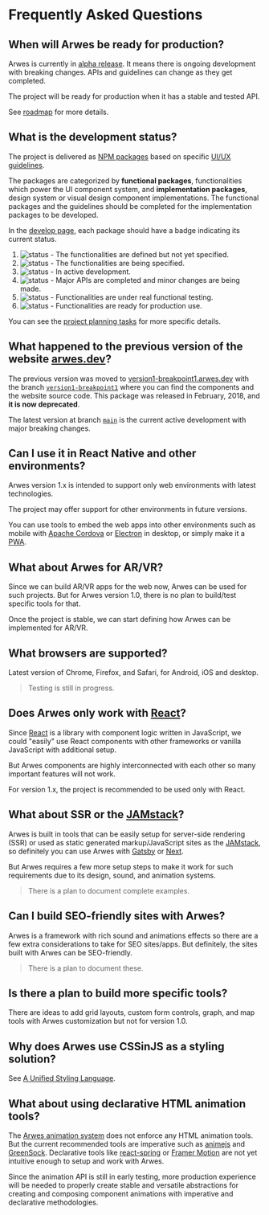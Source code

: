 
# Frequently Asked Questions

## When will Arwes be ready for production?

Arwes is currently in [alpha release](https://stackoverflow.com/questions/40067469).
It means there is ongoing development with breaking changes. APIs and guidelines
can change as they get completed.

The project will be ready for production when it has a stable and tested API.

See [roadmap](/project/roadmap) for more details.

## What is the development status?

The project is delivered as [NPM packages](/develop) based on specific
[UI/UX guidelines](/project/guidelines).

The packages are categorized by **functional packages**, functionalities which power
the UI component system, and **implementation packages**, design system or visual
design component implementations. The functional packages and the guidelines
should be completed for the implementation packages to be developed.

In the [develop page](/develop), each package should have a badge indicating
its current status.

1. ![status](https://img.shields.io/badge/status-in%20concept-999999.svg) -
The functionalities are defined but not yet specified.
2. ![status](https://img.shields.io/badge/status-in%20specification-blue.svg) -
The functionalities are being specified.
3. ![status](https://img.shields.io/badge/status-in%20development-orange.svg) -
In active development.
4. ![status](https://img.shields.io/badge/status-in%20polishing-yellow.svg) -
Major APIs are completed and minor changes are being made.
5. ![status](https://img.shields.io/badge/status-in%20testing-purple.svg) -
Functionalities are under real functional testing.
6. ![status](https://img.shields.io/badge/status-in%20production-green.svg) -
Functionalities are ready for production use.

You can see the [project planning tasks](https://github.com/arwes/arwes/projects)
for more specific details.

## What happened to the previous version of the website [arwes.dev](https://arwes.dev)?

The previous version was moved to [version1-breakpoint1.arwes.dev](https://version1-breakpoint1.arwes.dev)
with the branch [`version1-breakpoint1`](https://github.com/arwes/arwes/tree/version1-breakpoint1)
where you can find the components and the website source code. This package was released
in February, 2018, and **it is now deprecated**.

The latest version at branch [`main`](https://github.com/arwes/arwes) is the current
active development with major breaking changes.

## Can I use it in React Native and other environments?

Arwes version 1.x is intended to support only web environments with latest
technologies.

The project may offer support for other environments in future versions.

You can use tools to embed the web apps into other environments such as
mobile with [Apache Cordova](https://cordova.apache.org) or [Electron](https://electronjs.org)
in desktop, or simply make it a [PWA](https://developers.google.com/web/progressive-web-apps).

## What about Arwes for AR/VR?

Since we can build AR/VR apps for the web now, Arwes can be used for such projects.
But for Arwes version 1.0, there is no plan to build/test specific tools for
that.

Once the project is stable, we can start defining how Arwes can be implemented
for AR/VR.

## What browsers are supported?

Latest version of Chrome, Firefox, and Safari, for Android, iOS and desktop.

> Testing is still in progress.

## Does Arwes only work with [React](https://reactjs.org)?

Since [React](https://reactjs.org) is a library with component logic written
in JavaScript, we could "easily" use React components with other frameworks or
vanilla JavaScript with additional setup.

But Arwes components are highly interconnected with each other so many important
features will not work.

For version 1.x, the project is recommended to be used only with React.

## What about SSR or the [JAMstack](https://jamstack.org)?

Arwes is built in tools that can be easily setup for server-side rendering (SSR)
or used as static generated markup/JavaScript sites as the [JAMstack](https://jamstack.org),
so definitely you can use Arwes with [Gatsby](http://gatsbyjs.org) or [Next](https://nextjs.org).

But Arwes requires a few more setup steps to make it work for such requirements
due to its design, sound, and animation systems.

> There is a plan to document complete examples.

## Can I build SEO-friendly sites with Arwes?

Arwes is a framework with rich sound and animations effects so there are a few
extra considerations to take for SEO sites/apps. But definitely, the sites built
with Arwes can be SEO-friendly.

> There is a plan to document these.

## Is there a plan to build more specific tools?

There are ideas to add grid layouts, custom form controls, graph, and map tools
with Arwes customization but not for version 1.0.

## Why does Arwes use CSSinJS as a styling solution?

See [A Unified Styling Language](https://medium.com/seek-blog/a-unified-styling-language-d0c208de2660).

## What about using declarative HTML animation tools?

The [Arwes animation system](/develop/animation) does not enforce any HTML animation
tools. But the current recommended tools are imperative such as [animejs](https://animejs.com)
and [GreenSock](http://greensock.com). Declarative tools like [react-spring](https://www.react-spring.io)
or [Framer Motion](https://www.framer.com/motion) are not yet intuitive enough
to setup and work with Arwes.

Since the animation API is still in early testing, more production experience
will be needed to properly create stable and versatile abstractions for creating
and composing component animations with imperative and declarative methodologies.

